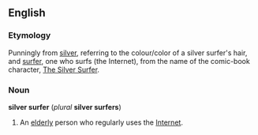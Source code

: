 ==English==
===Etymology===
Punningly from [[silver]], referring to the colour/color of a silver surfer's hair, and [[surfer]], one who surfs (the Internet), from the name of the comic-book character, [[w:Silver_Surfer|The Silver Surfer]].

===Noun===
'''silver surfer''' (''plural'' '''silver surfers''')

#An [[elderly]] person who regularly uses the [[Internet]].